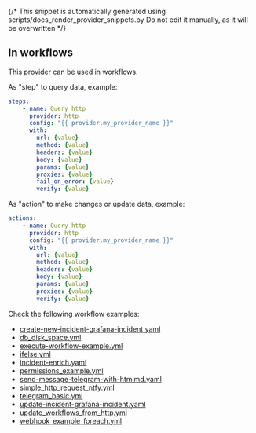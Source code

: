{/* This snippet is automatically generated using scripts/docs_render_provider_snippets.py
Do not edit it manually, as it will be overwritten */}


## In workflows

This provider can be used in workflows.


As "step" to query data, example:
```yaml
steps:
    - name: Query http
      provider: http
      config: "{{ provider.my_provider_name }}"
      with:
        url: {value}
        method: {value}
        headers: {value}
        body: {value}
        params: {value}
        proxies: {value}
        fail_on_error: {value}
        verify: {value}
```


As "action" to make changes or update data, example:
```yaml
actions:
    - name: Query http
      provider: http
      config: "{{ provider.my_provider_name }}"
      with:
        url: {value}
        method: {value}
        headers: {value}
        body: {value}
        params: {value}
        proxies: {value}
        verify: {value}
```




Check the following workflow examples:
- [create-new-incident-grafana-incident.yaml](https://github.com/keephq/keep/blob/main/examples/workflows/create-new-incident-grafana-incident.yaml)
- [db_disk_space.yml](https://github.com/keephq/keep/blob/main/examples/workflows/db_disk_space.yml)
- [execute-workflow-example.yml](https://github.com/keephq/keep/blob/main/examples/workflows/execute-workflow-example.yml)
- [ifelse.yml](https://github.com/keephq/keep/blob/main/examples/workflows/ifelse.yml)
- [incident-enrich.yaml](https://github.com/keephq/keep/blob/main/examples/workflows/incident-enrich.yaml)
- [permissions_example.yml](https://github.com/keephq/keep/blob/main/examples/workflows/permissions_example.yml)
- [send-message-telegram-with-htmlmd.yaml](https://github.com/keephq/keep/blob/main/examples/workflows/send-message-telegram-with-htmlmd.yaml)
- [simple_http_request_ntfy.yml](https://github.com/keephq/keep/blob/main/examples/workflows/simple_http_request_ntfy.yml)
- [telegram_basic.yml](https://github.com/keephq/keep/blob/main/examples/workflows/telegram_basic.yml)
- [update-incident-grafana-incident.yaml](https://github.com/keephq/keep/blob/main/examples/workflows/update-incident-grafana-incident.yaml)
- [update_workflows_from_http.yml](https://github.com/keephq/keep/blob/main/examples/workflows/update_workflows_from_http.yml)
- [webhook_example_foreach.yml](https://github.com/keephq/keep/blob/main/examples/workflows/webhook_example_foreach.yml)
